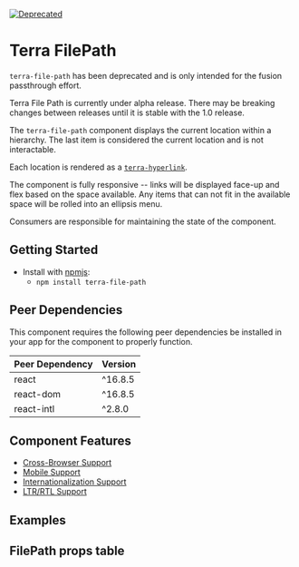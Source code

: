 


<Badge />

[![Deprecated](https://badgen.net/badge/status/Deprecated/grey)](https://github.com/cerner/terra-framework/tree/main/packages/terra-dialog-modal#readme)

# Terra FilePath

<Notice variant="deprecation">

`terra-file-path` has been deprecated and is only intended for the fusion passthrough effort.

</Notice>

<Notice variant="caution" ariaLevel="2">
Terra File Path is currently under alpha release. There may be breaking changes between releases until it is stable with the 1.0 release.
</Notice>

The `terra-file-path` component displays the current location within a hierarchy. The last item is considered the current location and is not interactable.

Each location is rendered as a [`terra-hyperlink`](https://engineering.cerner.com/terra-ui/components/cerner-terra-core-docs/hyperlink/about).

The component is fully responsive -- links will be displayed face-up and flex based on the space available. Any items that can not fit in the available space will be rolled into an ellipsis menu.

Consumers are responsible for maintaining the state of the component.

## Getting Started

- Install with [npmjs](https://www.npmjs.com):
  - `npm install terra-file-path`

<!-- AUTO-GENERATED-CONTENT:START Peer Dependencies -->
## Peer Dependencies

This component requires the following peer dependencies be installed in your app for the component to properly function.

| Peer Dependency | Version |
|-|-|
| react | ^16.8.5 |
| react-dom | ^16.8.5 |
| react-intl | ^2.8.0 |

<!-- AUTO-GENERATED-CONTENT:END -->

## Component Features

 * [Cross-Browser Support](https://engineering.cerner.com/terra-ui/about/terra-ui/component-standards#cross-browser-support)
 * [Mobile Support](https://engineering.cerner.com/terra-ui/about/terra-ui/component-standards#mobile-support)
 * [Internationalization Support](https://engineering.cerner.com/terra-ui/about/terra-ui/component-standards#internationalization-i18n)
 * [LTR/RTL Support](https://engineering.cerner.com/terra-ui/about/terra-ui/component-standards#ltr--rtl)

## Examples
<DefaultFilePath />

<OnClickFilePath />

## FilePath props table
<FilePathPropsTable />
